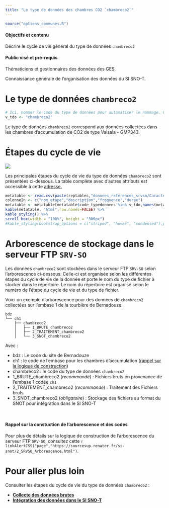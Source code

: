 ```yaml
---
title: "Le type de données des chambres CO2 `chambreco2`"
---
```



```r
source("options_communes.R")
```

<div class="alert alert-success" role="alert">
  <h4 class="alert-heading">**Objectifs et contenu**</h4>
  <p>Décrire le cycle de vie général du type de données `chambreco2`</p>
</div>

<div class="alert alert-info" role="alert">
  <h4 class="alert-heading">**Public visé et pré-requis**</h4>
  <p>Thématiciens et gestionnaires des données des GES,</p>
  <p>Connaissance générale de l'organisation des données du SI SNO-T.</p>
</div>

# Le type de données `chambreco2`

```r
# Ici, nommer le code du type de données pour automatiser le nommage. Cette variable est également utilisée dans les tableaux pour filtrer par type de données
v_tdo <- "chambreco2"
```

Le type de données `chambreco2` correspond aux données collectées dans les chambres d'accumulation de CO2 de type Vaisala - GMP343.

# Étapes du cycle de vie

![](`r repfigures`/Diagramme_chambreco2.png)

Les principales étapes du cycle de vie du type de données `chambreco2` sont présentées ci-dessous. La table complète avec d'autres attributs est accessible à cette [adresse.](https://github.com/Rosalien/doc_snot/raw/master/Tables/donnees_references_srvso/Caracteristiques_typedefichiers.csv)

```r
metatable <- read.csv(paste(reptables,"donnees_references_srvso/Caracteristiques_typedefichiers.csv",sep=""),sep=";",colClasses = "character")
colonneIn <- c("nom_etape","description","frequence","duree")
metatable <- metatable[metatable$code_typedonnees %in% v_tdo,names(metatable)%in%colonneIn]
kable(metatable, "html",row.names=FALSE) %>%
kable_styling() %>%
scroll_box(width = "100%", height = "300px")
#kable_styling(bootstrap_options = c("striped", "hover", "condensed"),position = "float_left")
```

# Arborescence de stockage dans le serveur FTP `SRV-SO`

Les données `chambreco2` sont stockées dans le serveur FTP `SRV-SO` selon l'arborescence ci-dessous. Celle-ci est organisée selon les différentes étapes du cycle de vie de la donnée et porte le nom du type de fichier à stocker dans le répertoire. Le nom du répertoire est organisé selon le numéro de l'étape du cycle de vie et du type de fichier.

Voici un exemple d'arborescence pour des données de `chambreco2` collectées sur l'embase 1 de la tourbière de Bernadouze.

```
bdz
└── ch1
    ├── chambreco2
    │   ├── 1_BRUTE_chambreco2
    │   ├── 2_TRAITEMENT_chambreco2
    │   └── 3_SNOT_chambreco2
```

Avec :

- bdz : Le code du site de Bernadouze
- ch1 : le code de l'embase pour les chambres d'accumulation ([rappel sur la logique de construction](https://sourcesup.renater.fr/si-snot/2_SRVSO_Arborescence.html))
- chambreco2 : le code du type de données `chambreco2`
- 1_BRUTE_chambreco2 (*recommandé*) : Fichiers bruts en provenance de l'embase 1 codée `ch1`
- 2_TRAITEMENT_chambreco2 (*recommandé*) : Traitement des Fichiers bruts
- 3_SNOT_chambreco2 (*obligatoire*) : Stockage des fichiers au format du SNOT pour intégration dans le SI SNO-T

&nbsp;

<div class="alert alert-warning" role="alert">
  <h4 class="alert-heading">**Rappel sur la constuction de l'arborescence et des codes**</h4>
  <p>Pour plus de détails sur la logique de construction de l'arborescence du serveur FTP `SRV-SO`, consultez cette `r linkAlertCSS("page","https://sourcesup.renater.fr/si-snot/2_SRVSO_Arborescence.html")`.</p>
</div>

# Pour aller plus loin

Consulter les étapes du cycle de vie du type de données `chambreco2` :

* **[Collecte des données brutes](https://sourcesup.renater.fr/www/si-snot/3.1_Sce_chambreco2.html)**
* **[Intégration des données dans le SI SNO-T](https://sourcesup.renater.fr/www/si-snot/3.3_Sce_chambreco2.html)**